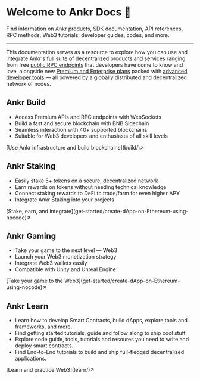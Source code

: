 
# Welcome to Ankr Docs 👋

Find information on Ankr products, SDK documentation, API references, RPC methods, Web3 tutorials, developer guides, codes, and more.
____________________________________

This documentation serves as a resource to explore how you can use and integrate Ankr's full suite of decentralized products and services ranging from free [public RPC endpoints](https://www.ankr.com/protocol/) that developers have come to know and love, alongside new [Premium and Enterprise plans](https://www.ankr.com/protocol/account/) packed with [advanced developer tools](https://www.ankr.com/advanced-api/) — all powered by a globally distributed and decentralized network of nodes.

## Ankr Build
* Access Premium APIs and RPC endpoints with WebSockets
* Build a fast and secure blockchain with BNB Sidechain
* Seamless interaction with 40+ supported blockchains
* Suitable for Web3 developers and enthusiasts of all skill levels
<div className="p-4 border border-gray-200 dark:border-gray-900 rounded mt-6">
  [Use Ankr infrastructure and build blockchains](build/)↗
</div>

## Ankr Staking
* Easily stake 5+ tokens on a secure, decentralized network
* Earn rewards on tokens without needing technical knowledge
* Connect staking rewards to DeFi to trade/farm for even higher APY
* Integrate Ankr Staking into your projects
<div className="p-4 border border-gray-200 dark:border-gray-900 rounded mt-6">
  [Stake, earn, and integrate](get-started/create-dApp-on-Ethereum-using-nocode)↗
</div>

## Ankr Gaming
* Take your game to the next level — Web3
* Launch your Web3 monetization strategy
* Integrate Web3 wallets easily
* Compatible with Unity and Unreal Engine
<div className="p-4 border border-gray-200 dark:border-gray-900 rounded mt-6">
  [Take your game to the Web3](get-started/create-dApp-on-Ethereum-using-nocode)↗
</div>

## Ankr Learn

* Learn how to develop Smart Contracts, build dApps, explore tools and frameworks, and more.
* Find getting started tutorials, guide and follow along to ship cool stuff.
* Explore code guide, tools, tutorials and resoures you need to write and deploy smart contracts.
* Find End-to-End tutorials to build and ship full-fledged decentralized applications.
<div className="p-4 border border-gray-200 dark:border-gray-900 rounded mt-6">
  [Learn and practice Web3](learn/)↗
</div>